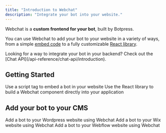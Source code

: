 ```yaml
---
title: "Introduction to Webchat"
description: "Integrate your bot into your website."
---
```


Webchat is a **custom frontend for your bot**, built by Botpress.

You can use Webchat to add your bot to your website in a variety of ways, from a simple [embed code](./quick-start) to a fully customizable [React library](./webchat-components/get-started).

<Tip>
    Looking for a way to integrate your bot in your backend? Check out the [Chat API](/api-reference/chat-api/introduction).
</Tip>

## Getting Started

<CardGroup cols={2}>
  <Card title="Add a bot to your website" href="/webchat/quick-start" icon="message">
    Use a script tag to embed a bot in your website
  </Card>
  <Card title="React Library" href="/webchat/webchat-components/get-started" icon="react">
    Use the React library to build a Webchat component directly into your application
  </Card>
</CardGroup>

## Add your bot to your CMS

<CardGroup cols={3}>
  <Card title="Wordpress" href="/webchat/integrate/wordpress" icon="wordpress">
    Add a bot to your Wordpress website using Webchat
  </Card>
  <Card title="Wix" href="/webchat/integrate/wix" icon="wix">
    Add a bot to your Wix website using Webchat
  </Card>
  <Card title="Webflow" href="/webchat/integrate/webflow" icon="webflow">
    Add a bot to your Webflow website using Webchat
  </Card>
</CardGroup>